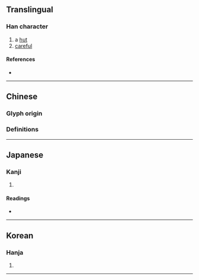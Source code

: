 {{also|廑}}
{{character info/new}}
==Translingual==

===Han character===
{{Han char|rn=27|rad=厂|as=11|sn=13|four=|canj=MTLM|ids=⿸厂堇}}

# a [[hut]]
# [[careful]]

====References====
* {{Han ref|kx=0162.390|dkj=03007|dj=0370.180|hdz=10077.030|uh=53AA|ud=21418}}

----
==Chinese==

===Glyph origin===
{{Han etym}}

===Definitions===
{{zh-see|廑}}

----

==Japanese==

===Kanji===
{{ja-kanji|grade=|rs=厂11}}

# {{rfdef|ja|sort=厂11}}

====Readings====
* {{ja-readings|on=[[きん]] (kin), [[ごん]] (gon)|kun=[[こや]] (koya)}}

----

==Korean==

===Hanja===
{{ko-hanja|hangeul=근|rv=geun|mr=kŭn|y=kun}}

# {{rfdef|ko|sort=厂11}}

----